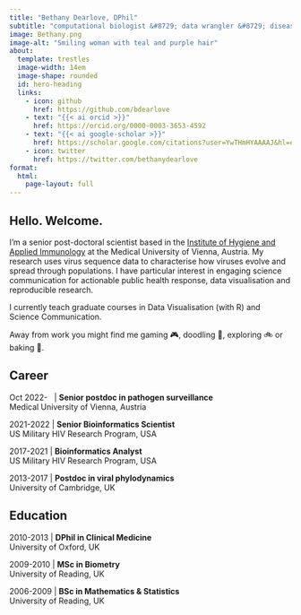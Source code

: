 ```yaml
---
title: "Bethany Dearlove, DPhil"
subtitle: "computational biologist &#8729; data wrangler &#8729; disease detective"
image: Bethany.png
image-alt: "Smiling woman with teal and purple hair"
about:
  template: trestles
  image-width: 14em
  image-shape: rounded
  id: hero-heading
  links:
    - icon: github
      href: https://github.com/bdearlove
    - text: "{{< ai orcid >}}"
      href: https://orcid.org/0000-0003-3653-4592
    - text: "{{< ai google-scholar >}}"
      href: https://scholar.google.com/citations?user=YwTHmHYAAAAJ&hl=en&oi=ao
    - icon: twitter
      href: https://twitter.com/bethanydearlove
format: 
  html: 
    page-layout: full
---
```


::: {#hero-heading}

<h2>Hello. Welcome.</h2>

I'm a senior post-doctoral scientist based in the [Institute of Hygiene and Applied Immunology](https://pii.meduniwien.ac.at/en/our-departments/institute-for-hygiene-and-applied-immunology/) at the Medical University of Vienna, Austria. My research uses virus sequence data to characterise how viruses evolve and spread through populations. I have particular interest in engaging science communication for actionable public health response, data visualisation and reproducible research. 

I currently teach graduate courses in Data Visualisation (with R) and Science Communication.

Away from work you might find me gaming 	&#x1f3ae;, doodling &#x1f3a8;, exploring 	&#x1f6b2; or baking &#x1f9c1;. 

:::

::: {.grid}

::: {.g-col-6 #about-me-1}

## Career

Oct 2022- &nbsp; | **Senior postdoc in pathogen surveillance**<br>
Medical University of Vienna, Austria 

2021-2022 | **Senior Bioinformatics Scientist**<br>
US Military HIV Research Program, USA

2017-2021 | **Bioinformatics Analyst**<br>
US Military HIV Research Program, USA

2013-2017 | **Postdoc in viral phylodynamics**<br>
University of Cambridge, UK

:::

::: {.g-col-6 #about-me-2}

## Education

2010-2013 | **DPhil in Clinical Medicine**<br> 
University of Oxford, UK

2009-2010 | **MSc in Biometry**<br>
University of Reading, UK

2006-2009 | **BSc in Mathematics & Statistics**<br>
University of Reading, UK

:::

:::
